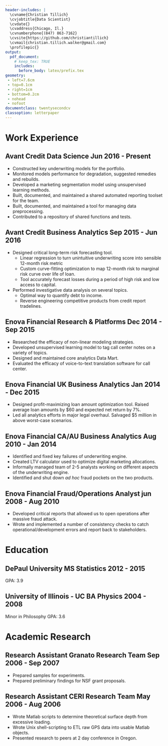 ```yaml
---
header-includes: | 
  \cvname{Christian Tillich}
  \cvjobtitle{Data Scientist}
  \cvdate{} 
  \cvaddress{Chicago, Il.}
  \cvnumberphone{(847) 863-7162} 
  \cvsite{https://github.com/christiantillich}
  \cvmail{christian.tillich.walker@gmail.com} 
  \profilepic{}
output: 
  pdf_document:
    # keep_tex: TRUE
    includes:
      before_body: latex/prefix.tex
geometry: 
 - left=7.6cm 
 - top=0.1cm 
 - right=1cm
 - bottom=0.2cm 
 - nohead 
 - nofoot
documentclass: twentysecondcv
classoption: letterpaper
---
```





<!-- \begin{minipage}[t]{.45\textwidth}  -->
<!-- \hfill Modeling/Math \hfill \break \break \raggedright -->
<!-- Strong: Linear/Logistic Regression, GLMNet, Decision Trees, Random Forest, Gradient-Boosted Models, Clustering \break \break -->
<!-- Some Exposure: Time Series, Neural Nets, Markov Models, Nonlinear Optimmization, Multivariate Statistics, Path Analysis, Other Data Mining   -->
<!-- \end{minipage} -->
<!-- \begin{minipage}[t]{.10\textwidth}  -->
<!-- \hfill -->
<!-- \end{minipage} -->
<!-- \begin{minipage}[t]{.45\textwidth}  -->
<!-- \hfill Programming/Tools \hfill \break \break \raggedright -->
<!-- Strong: R, Markdown, Git, SQL (PostGres + Hive), Excel (+VBA)  \break \break -->
<!-- Some Exposure: Bash Scripting, Python, Matlab, Mathematica, SAS, \LaTeX   -->
<!-- \end{minipage} -->

# Work Experience

## Avant Credit \hfill Data Science \hfill Jun 2016 - Present

* Constructed key underwriting models for the portfolio.
* Monitored models performance for degradation, suggested remedies and rebuilds.
* Developed a marketing segmentation model using unsupervised learning methods.
* Built, documented, and maintained a shared automated reporting toolset for the team. 
* Built, documented, and maintained a tool for managing data preprocessing.
* Contributed to a repository of shared functions and tests.

## Avant Credit \hfill Business Analytics \hfill Sep 2015 - Jun 2016

* Designed critical long-term risk forecasting tool.
    * Linear regression to turn unintuitive underwriting score into sensible 12-month risk metric 
    * Custom curve-fitting optimization to map 12-month risk to marginal risk curve over life of loan.
    * Tool accurately forecast losses during a period of high risk and low access to capital.
* Performed investigative data analysis on several topics.
    * Optimal way to quantify debt to income. 
    * Reverse engineering competitive products from credit report tradelines. 

## Enova Financial \hfill Research & Platforms \hfill Dec 2014 - Sep 2015

* Researched the efficacy of non-linear modeling strategies. 
* Developed unsupervised learning model to tag call center notes on a variety of topics.
* Designed and maintained core analytics Data Mart. 
* Evaluated the efficacy of voice-to-text translation software for call center.

## Enova Financial \hfill UK Business Analytics \hfill Jan 2014 - Dec 2015

* Designed profit-maximizing loan amount optimization tool. Raised average loan amounts by $60 and expected net return by 7%. 
* Led all analytics efforts in major legal overhaul. Salvaged $5 million in above worst-case scenarios. 

## Enova Financial \hfill CA/AU Business Analytics \hfill Aug 2010 - Jan 2014

* Identified and fixed key failures of underwriting engine. 
* Created LTV calculator used to optimize digital marketing allocations. 
* Informally managed team of 2-5 analysts working on different aspects of the underwriting engine. 
* Identified and shut down *ad hoc* fraud pockets on the two products. 

## Enova Financial \hfill Fraud/Operations Analyst \hfill jun 2008 - Aug 2010

* Developed critical reports that allowed us to open operations after massive fraud attack. 
* Wrote and implemented a number of consistency checks to catch operational/development errors and report back to stakeholders. 

# Education

## DePaul University \hfill MS Statistics \hfill 2012 - 2015
GPA: 3.9

## University of Illinois - UC \hfill BA Physics \hfill 2004 - 2008
Minor in Philosophy
GPA: 3.6


# Academic Research

## Research Assistant \hfill Granato Research Team \hfill Sep 2006 - Sep 2007

* Prepared samples for experiments. 
* Prepared preliminary findings for NSF grant proposals.

## Research Assistant \hfill CERI Research Team \hfill May 2006 - Aug 2006

* Wrote Matlab scripts to determine theoretical surface depth from excessive loading. 
* Wrote Unix shell-scripting to ETL raw GPS data into usable Matlab objects. 
* Presented research to peers at 2 day conference in Oregon. 

